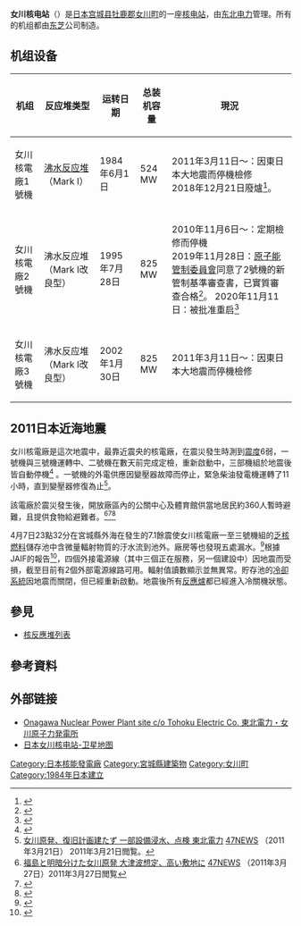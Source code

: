 {{noteTA|G1=核能}}
{{coord|38|24|04|N|141|29|59|E|type:landmark_region:JP-04|display=title}}
{{Infobox power station
| name               = 女川核電廠
| official_name      = {{Lang|ja|女川原子力発電所}}
| image              = Onagawa_Nuclear_Power_Plant.jpg
| image_size         = 250px
| image_caption      = 女川核电站
| image_alt          = 女川核电站
| location_map       = 
| location_map_width = 
| location_map_text  = 
| country            = {{JPN}}
| locale             = [[宮城縣|宮城縣]][[牡鹿郡|牡鹿郡]][[女川町|女川町]]
| status             = O
| construction_began = {{Start date|1980|07|08}}
| commissioned       = {{Start date|1984|06|01}}
| licence_expires    =
| decommissioned     =
| cost               =
| owner              =
| operator           = [[東北電力|東北電力]]
| developer          =
| constructor        = 
| reactors_operate_mw= 1 x 524 [[百万瓦|MWe]]<br />2 x 825 [[百万瓦|MWe]]
| reactors_const_mw  =
| reactors_planned_mw= 
| reactors_decom_mw  =
| reactors_cancel_mw =
| reactor_type       = [[沸水反应堆|沸水反应堆]]
| reactor_supplier   = {{JPN}}[[东芝|东芝]]
| turbine_manu_npp   =
| installed_capacity = 
| max_planned_cap    = 2,174
| capacity_factor    =
| average_annual_gen = 5,283
| net_generation     = 
| website            = 
| as_of              = 2014年4月28日
| extra              = 
}}
'''女川核电站'''（{{jpn|j=女川原子力発電所|rm=Onagawa genshiryoku hatsudensho}}）是[[日本|日本]][[宫城县|宫城县]][[牡鹿郡|牡鹿郡]][[女川町|女川町]]的一座[[核电站|核电站]]，由[[东北电力|东北电力]]管理。所有的机组都由[[东芝|东芝]]公司制造。

==机组设备==
{| class="wikitable"
|-
! 机组
! 反应堆类型
! 运转日期
! 总装机容量
! 現況
|-
| 女川核電廠1號機
| [[沸水反应堆|沸水反应堆]]（Mark I）
| 1984年6月1日
| 524 MW
| 2011年3月11日～：因東日本大地震而停機檢修<br />2018年12月21日廢爐<ref name=":0">{{Cite news|title=女川原発1号機廃炉に 東北電力が方針固める　運転開始から35年目|date=2018-10-25|url=https://www.kahoku.co.jp/tohokunews/201810/20181025_12039.html|accessdate=2018-10-25|publication-date=|language=ja|work=河北新報オンラインニュース|archive-date=2018-10-25|archive-url=https://web.archive.org/web/20181025030624/https://www.kahoku.co.jp/tohokunews/201810/20181025_12039.html|dead-url=no}}</ref>。
|-
|女川核電廠2號機
| 沸水反应堆（Mark I改良型）
| 1995年7月28日
| 825 MW
| 2010年11月6日～：定期檢修而停機<br />2019年11月28日：[[原子能管制委員會_(日本)|原子能管制委員會]]同意了2號機的新管制基準審查書，已實質審查合格<ref>{{Cite web |date=2019-11-28 |url=https://www.kahoku.co.jp/tohokunews/202002/20200213_13008.html |title=女川2号機「合格」／合意の前提は住民の安全だ |publisher=『河北新報』 |accessdate=2020-02-12 |archive-date=2020-02-12 |archive-url=https://web.archive.org/web/20200212225553/https://www.kahoku.co.jp/tohokunews/202002/20200213_13008.html |dead-url=no }}</ref>。
2020年11月11日：被批准重启<ref>{{Cite web|title=女川原発2号機 再稼働への地元同意を表明 宮城県知事|url=https://www.nhk.or.jp/politics/articles/statement/48117.html|accessdate=2021-01-09|author=|date=2020-11-11|format=|publisher=NHK|language=ja|archiveurl=https://web.archive.org/web/20210109050423/https://www.nhk.or.jp/politics/articles/statement/48117.html|archivedate=2021-01-09|dead-url=no}}</ref>
|-
|女川核電廠3號機
| 沸水反应堆（Mark I改良型）
| 2002年1月30日
| 825 MW
| 2011年3月11日～：因東日本大地震而停機檢修
|}

==2011日本近海地震==
{{main|東日本大地震}}
女川核電廠是這次地震中，最靠近震央的核電廠，在震災發生時測到[[日本氣象廳震度等級|震度]]6弱，一號機與三號機運轉中、二號機在數天前完成定檢，重新啟動中，三部機組於地震後皆自動停機<ref>{{cite web|url=http://www.tohoku-epco.co.jp/emergency/8/1182594_1800.html|title=地震発生による原子力発電所の状況について（第一報）|date=2011-03-11|accessdate=2015-05-17|publisher=東北電力|language=ja|archive-date=2015-05-18|archive-url=https://web.archive.org/web/20150518100908/http://www.tohoku-epco.co.jp/emergency/8/1182594_1800.html|dead-url=no}}</ref> 。一號機的外電供應因變壓器故障而停止，緊急柴油發電機運轉了11小時，直到變壓器修復為止<ref name="47news20110321">[http://www.47news.jp/news/2011/03/post_20110321093626.html 女川原発、復旧計画建たず 一部設備浸水、点検 東北電力] {{Wayback|url=http://www.47news.jp/news/2011/03/post_20110321093626.html |date=20131103120445 }} [[47NEWS|47NEWS]] （2011年3月21日） 2011年3月21日閲覧。</ref>。

該電廠於震災發生後，開放廠區內的公關中心及體育館供當地居民約360人暫時避難，且提供食物給避難者。<ref name="47news20110327">[http://www.47news.jp/CN/201103/CN2011032701000431.html 福島と明暗分けた女川原発 大津波想定、高い敷地に] {{Wayback|url=http://www.47news.jp/CN/201103/CN2011032701000431.html |date=20140209123558 }} [[47NEWS|47NEWS]] （2011年3月27日）2011年3月27日閲覧</ref><ref>{{cite news|title=原発、明暗分けた津波対策 女川は避難所に|newspaper=[[産経新聞|産経新聞]]|date=2011-03-24|url=http://sankei.jp.msn.com/affairs/news/110324/dst11032422350077-n1.htm|archiveurl=https://web.archive.org/web/20111113083131/http://sankei.jp.msn.com/affairs/news/110324/dst11032422350077-n1.htm|deadlinkdate=2014-02-13|accessdate=2014-02-13|archivedate=2011-11-13|dead-url=yes}}</ref><ref>{{cite news|title=なぜ女川原発を避難先に? 240人が生活「行くとこない」「頑丈で安全」|newspaper=[[産経新聞|産経新聞]]|date=2011-03-26|url=http://sankei.jp.msn.com/affairs/news/110326/dst11032622340091-n1.htm|archiveurl=https://web.archive.org/web/20111111145009/http://sankei.jp.msn.com/affairs/news/110326/dst11032622340091-n1.htm|deadlinkdate=2014-02-13|accessdate=2014-02-13|archivedate=2011-11-11|dead-url=yes}}</ref>

4月7日23點32分在宮城縣外海在發生的7.1餘震使女川核電廠一至三號機組的[[乏核燃料|乏核燃料]]儲存池中含微量輻射物質的汙水流到池外。廠房等也發現五處漏水。<ref>{{cite web |url=http://tw.news.yahoo.com/article/url/d/a/110409/4/2phwt.html |title=存档副本 |accessdate=2011-04-09 |deadurl=yes |archiveurl=https://web.archive.org/web/20110412143053/http://tw.news.yahoo.com/article/url/d/a/110409/4/2phwt.html |archivedate=2011-04-12 }}</ref>根據JAIF的報告<ref>{{Cite web |url=http://www.jaif.or.jp/english/news_images/pdf/ENGNEWS01_1302313380P.pdf |title=存档副本 |access-date=2011-04-09 |archive-date=2012-06-18 |archive-url=https://web.archive.org/web/20120618081944/http://www.jaif.or.jp/english/news_images/pdf/ENGNEWS01_1302313380P.pdf }}</ref>，四個外接電源線（其中三個正在服務，另一個建設中）因地震而受損，截至目前有2個外部電源線路可用。輻射值讀數顯示並無異常。貯存池的[[冷卻系統|冷卻系統]]因地震而關閉，但已經重新啟動。地震後所有[[反應爐|反應爐]]都已經進入冷關機狀態。

==參見==
*[[核反應堆列表|核反應堆列表]]
==參考資料==
{{Reflist}}
==外部链接==
* [http://www.tohoku-epco.co.jp/genshi/onagawa/index.html Onagawa Nuclear Power Plant site c/o Tohoku Electric Co. 東北電力・女川原子力発電所]{{Wayback|url=http://www.tohoku-epco.co.jp/genshi/onagawa/index.html |date=20110319175442 }}
* [https://web.archive.org/web/20110314113349/http://www.qdnbp.com/zhanghui/Blogs/google-maps/201103/Onagawa-Nuclear-Power-Plant-google-maps.Html 日本女川核电站-卫星地图]

{{日本核能發電廠}}
{{2011年日本东北地方太平洋近海地震}}

[[Category:日本核能發電廠|Category:日本核能發電廠]]
[[Category:宮城縣建築物|Category:宮城縣建築物]]
[[Category:女川町|Category:女川町]]
[[Category:1984年日本建立|Category:1984年日本建立]]